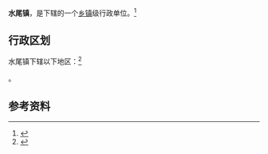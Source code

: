 {{中国乡级行政区|52/26/26/101/000}}

'''水尾镇'''，是{{PRC admin/fullname|52/26/26/101/000|3}}下辖的一个[[乡镇|乡镇]]级行政单位。<ref>{{PRC admin/ref sgc|{{PRC admin/parent|52/26/26/101/000}}}}</ref>

== 行政区划 ==

水尾镇下辖以下地区：<ref>{{PRC admin/ref sgc|52/26/26/101/000}}</ref>

{{PRC admin/children|52/26/26/101/000}}。

== 参考资料 ==

{{reflist}}

{{行政区划小作品}}
{{PRC admin/navcat|52/26/26/101/000}}